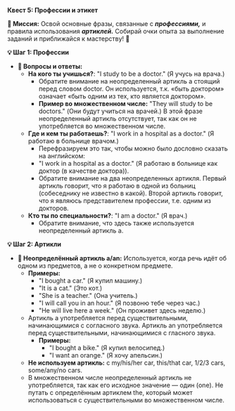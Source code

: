 
**Квест 5: Профессии и этикет**

**🎯 Миссия:**
Освой основные фразы, связанные с ***профессиями,*** и правила использования ***артиклей.*** Собирай очки опыта за выполнение заданий и приближайся к мастерству! 🌟

**💡 Шаг 1: Профессии**
- **🧠 Вопросы и ответы:**
  - **На кого ты учишься?**: <Highlight>"I study to be a doctor."</Highlight> <Highlight>(Я учусь на врача.)</Highlight>
    - Обратите внимание на неопределенный артикль <Highlight>a</Highlight> стоящий перед словом <Highlight>doctor.</Highlight> Он используется, т.к. <Highlight>«быть доктором»</Highlight> означает <Highlight>«быть одним из тех, кто является доктором».</Highlight>
    - **Пример во множественном числе:** <Highlight>"They will study to be doctors."</Highlight> <Highlight>(Они будут учиться на врачей.)</Highlight> В этой фразе неопределенный артикль отсутствует, так как он не употребляется во множественном числе.
  - **Где и кем ты работаешь?**: <Highlight>"I work in a hospital as a doctor."</Highlight> <Highlight>(Я работаю в больнице врачом.)</Highlight>
    - Перефразируем это так, чтобы можно было дословно сказать на английском: 
    - <Highlight>"I work in a hospital as a doctor."</Highlight> <Highlight>(Я работаю в больнице как доктор (в качестве доктора)).</Highlight>
    - Обратите внимание на <Highlight>два неопределенных артикля.</Highlight> Первый артикль говорит, что я работаю <Highlight>в одной из больниц</Highlight> (собеседнику не известно в какой). Второй артикль говорит, что я <Highlight>являюсь представителем профессии,</Highlight> т.е. <Highlight>одним из докторов.</Highlight>
  - **Кто ты по специальности?**: <Highlight>"I am a doctor."</Highlight> <Highlight>(Я врач.)</Highlight>
    - Обратите внимание, что здесь также используется неопределенный артикль <Highlight>a.</Highlight>

**💡 Шаг 2: Артикли**
- **📝 Неопределённый артикль a/an:** Используется, когда речь идёт об одном из предметов, а не о конкретном предмете.
  - **Примеры:**
    - <Highlight>"I bought a car."</Highlight> <Highlight>(Я купил машину.)</Highlight>
    - <Highlight>"It is a cat."</Highlight> <Highlight>(Это кот.)</Highlight>
    - <Highlight>"She is a teacher."</Highlight> <Highlight>(Она учитель.)</Highlight>
    - <Highlight>"I will call you in an hour."</Highlight> <Highlight>(Я позвоню тебе через час.)</Highlight>
    - <Highlight>"He will live here a week."</Highlight> <Highlight>(Он проживет здесь неделю.)</Highlight>
  - Артикль <Highlight>a</Highlight> употребляется перед существительными, начинающимися с <Highlight>согласного звука.</Highlight> Артикль <Highlight>an</Highlight> употребляется перед существительными, начинающимися с <Highlight>гласного звука.</Highlight>
    - **Примеры:**
      - <Highlight>"I bought a bike."</Highlight> <Highlight>(Я купил велосипед.)</Highlight>
      - <Highlight>"I want an orange."</Highlight> <Highlight>(Я хочу апельсин.)</Highlight>
  - **Не используем артикль:** <Highlight>с my/his/her car,</Highlight> <Highlight>this/that car,</Highlight> <Highlight>1/2/3 cars,</Highlight> <Highlight>some/any/no cars.</Highlight>
  - В <Highlight>множественном числе</Highlight> неопределенный артикль не употребляется, так как его исходное значение — <Highlight>один (one).</Highlight> Не путать с определённым артиклем <Highlight>the,</Highlight> который может использоваться с существительными во <Highlight>множественном числе.</Highlight>
